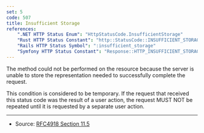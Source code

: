 ```yaml
---
set: 5
code: 507
title: Insufficient Storage
references:
    ".NET HTTP Status Enum": "HttpStatusCode.InsufficientStorage"
    "Rust HTTP Status Constant": "http::StatusCode::INSUFFICIENT_STORAGE"
    "Rails HTTP Status Symbol": ":insufficient_storage"
    "Symfony HTTP Status Constant": "Response::HTTP_INSUFFICIENT_STORAGE"
---
```


<CodeTitle code={code} title={title} />

The method could not be performed on the resource because the server is unable to store the representation needed to successfully complete the request.

This condition is considered to be temporary. If the request that received this status code was the result of a user action, the request MUST NOT be repeated until it is requested by a separate user action.

---

* Source: [RFC4918 Section 11.5][1]

[1]: <https://tools.ietf.org/html/rfc4918#section-11.5>
